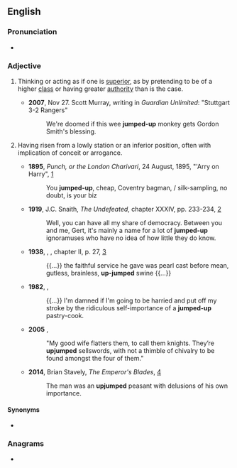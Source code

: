 ==English==

===Pronunciation===
* {{audio|en|En-au-jumped-up.ogg|Audio (AU)}}

===Adjective===
{{en-adj|head=[[jumped]]-[[up]]}}

# {{lb|en|idiomatic|pejorative}} Thinking or acting as if one is [[superior]], as by pretending to be of a higher [[class]] or having greater [[authority]] than is the case.
#* '''2007''', Nov 27. Scott Murray, writing in ''Guardian Unlimited'': "Stuttgart 3-2 Rangers"
#*: We're doomed if this wee '''jumped-up''' monkey gets Gordon Smith's blessing.
# Having risen from a lowly station or an inferior position, often with implication of conceit or arrogance.
#: {{synonyms|en|upstart}}
#* '''1895''', ''Punch, or the London Charivari'', 24 August, 1895, "'Arry on Harry", [https://books.google.ca/books?id=S5kwAAAAYAAJ&dq=%22jumped-up+cheap+Coventry%22&source=gbs_navlinks_s]
#*: You '''jumped-up''', cheap, Coventry bagman, / silk-sampling, no doubt, is your biz
#* '''1919''', J.C. Snaith, ''The Undefeated'', chapter XXXIV, pp. 233-234, [https://archive.org/details/cu31924013224062]
#*: Well, you can have all my share of democracy. Between you and me, Gert, it's mainly a name for a lot of '''jumped-up''' ignoramuses who have no idea of how little they do know.
#* '''1938''', {{w|Xavier Herbert}}, ''{{w|Capricornia (novel)|Capricornia}}'', chapter II, p. 27, [https://archive.org/details/capricornianovel00herb]
#*: {{...}} the faithful service he gave was pearl cast before mean, gutless, brainless, '''up-jumped''' swine {{...}}
#* '''1982''', {{w|Tom Stoppard}}, ''{{w|On the Razzle (play)|On the Razzle}}''
#*: {{...}} I'm damned if I'm going to be harried and put off my stroke by the ridiculous self-importance of a '''jumped-up''' pastry-cook.
#* '''2005''' {{w|George R. R. Martin}}, ''{{w|A Feast for Crows}}''
#*: "My good wife flatters them, to call them knights. They’re '''upjumped''' sellswords, with not a thimble of chivalry to be found amongst the four of them."
#* '''2014''', Brian Stavely, ''The Emperor's Blades'', [https://books.google.ca/books/about/The_Emperor_s_Blades.html?id=HR4KAgAAQBAJ&redir_esc=y]
#*: The man was an '''upjumped''' peasant with delusions of his own importance.

====Synonyms====
* {{l|en|upjumped}} {{qual|rare}}

===Anagrams===
* {{anagrams|en|a=dejmppuu|up-jumped|upjumped}}